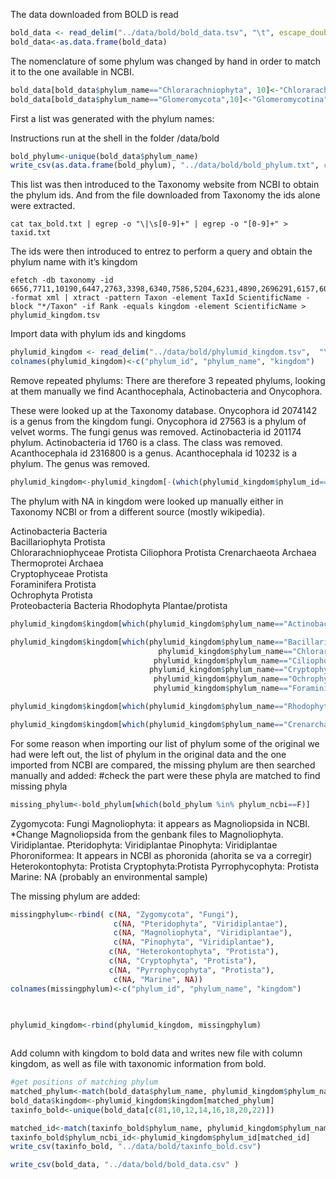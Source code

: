 
The data downloaded from BOLD is read
```r
bold_data <- read_delim("../data/bold/bold_data.tsv", "\t", escape_double = FALSE, trim_ws = TRUE)
bold_data<-as.data.frame(bold_data)
```

The nomenclature of some phylum was changed by hand in order to match it to the one available in NCBI.

```r
bold_data[bold_data$phylum_name=="Chlorarachniophyta", 10]<-"Chlorarachniophyceae"
bold_data[bold_data$phylum_name=="Glomeromycota",10]<-"Glomeromycotina"


```

First a list was generated with the phylum names:


Instructions run at the shell in the folder /data/bold

```r
bold_phylum<-unique(bold_data$phylum_name)
write_csv(as.data.frame(bold_phylum), "../data/bold/bold_phylum.txt", col_names = F)
```

This list was then introduced to the Taxonomy website from NCBI to obtain the phylum ids. And from the file downloaded from Taxonomy the ids alone were extracted.

```
cat tax_bold.txt | egrep -o "\|\s[0-9]+" | egrep -o "[0-9]+" > taxid.txt 

```

The ids were then introduced to entrez to perform a query and obtain the phylum name with it's kingdom

```
efetch -db taxonomy -id 6656,7711,10190,6447,2763,3398,6340,7586,5204,6231,4890,2696291,6157,6040,10232,2316800,6073,5878,3041,3208,1224,120557,214504,3195,2836,58020,1760,201174,27563,2074142,6217,29197,13809,3027,28889,183924,287987,451507,451827,451828,1264859,1312402,29178,33313,35493,33310 -format xml | xtract -pattern Taxon -element TaxId ScientificName -block "*/Taxon" -if Rank -equals kingdom -element ScientificName > phylumid_kingdom.tsv
```

Import data with phylum ids and kingdoms 
```r
phylumid_kingdom <- read_delim("../data/bold/phylumid_kingdom.tsv",  "\t", escape_double = FALSE, col_names = FALSE, trim_ws = TRUE)
colnames(phylumid_kingdom)<-c("phylum_id", "phylum_name", "kingdom")
```

Remove repeated phylums:
There are therefore 3 repeated phylums, looking at them manually we find 
Acanthocephala, Actinobacteria and Onycophora.

These were looked up at the Taxonomy database.
Onycophora id 2074142 is a genus from the kingdom fungi.
Onycophora id 27563 is a phylum of velvet worms.
The fungi genus was removed.
Actinobacteria id 201174 phylum.
Actinobacteria id 1760 is a class.
The class was removed.
Acanthocephala id 2316800 is a genus. 
Acanthocephala id 10232 is a phylum. 
The genus was removed. 

```r
phylumid_kingdom<-phylumid_kingdom[-(which(phylumid_kingdom$phylum_id==2074142|phylumid_kingdom$phylum_id==1760|phylumid_kingdom$phylum_id==2316800)),]
```

The phylum with NA in kingdom were looked up manually either in Taxonomy NCBI or from a different source (mostly wikipedia).


Actinobacteria       Bacteria     
Bacillariophyta      Protista     
Chlorarachniophyceae Protista
Ciliophora           Protista
Crenarchaeota        Archaea    
Thermoprotei         Archaea    
Cryptophyceae        Protista  
Foraminifera         Protista     
Ochrophyta           Protista    
Proteobacteria       Bacteria
Rhodophyta           Plantae/protista

```r
phylumid_kingdom$kingdom[which(phylumid_kingdom$phylum_name=="Actinobacteria"|phylumid_kingdom$phylum_name=="Proteobacteria")]<-"Bacteria"

phylumid_kingdom$kingdom[which(phylumid_kingdom$phylum_name=="Bacillariophyta"|
                                 phylumid_kingdom$phylum_name=="Chlorarachniophyceae"|
                                phylumid_kingdom$phylum_name=="Ciliophora"|
                               phylumid_kingdom$phylum_name=="Cryptophyceae"|
                                phylumid_kingdom$phylum_name=="Ochrophyta"|
                                phylumid_kingdom$phylum_name=="Foraminifera") ]<-"Protista"

phylumid_kingdom$kingdom[which(phylumid_kingdom$phylum_name=="Rhodophyta")]<-"Plantae/protista"

phylumid_kingdom$kingdom[which(phylumid_kingdom$phylum_name=="Crenarchaeota"|phylumid_kingdom$phylum_name=="Thermoprotei")]<-"Archaea"
```


For some reason when importing our list of phylum some of the original we had were left out, the list of phylum in the original data and the one imported from NCBI are compared, the missing phylum are then searched manually and added: 
#check the part were these phyla are matched to find missing phyla
```r
missing_phylum<-bold_phylum[which(bold_phylum %in% phylum_ncbi==F)]
```
Zygomycota: Fungi
Magnoliophyta: it appears as Magnoliopsida in NCBI. *Change Magnoliopsida from the genbank files to Magnoliophyta. Viridiplantae. 
Pteridophyta: Viridiplantae
Pinophyta: Viridiplantae
Phoroniformea: It appears in NCBI as phoronida (ahorita se va a corregir)
Heterokontophyta: Protista
Cryptophyta:Protista
Pyrrophycophyta: Protista
Marine: NA (probably an environmental sample)

The missing phylum are added:
```r

missingphylum<-rbind( c(NA, "Zygomycota", "Fungi"),
                       c(NA, "Pteridophyta", "Viridiplantae"),
                       c(NA, "Magnoliophyta", "Viridiplantae"),
                       c(NA, "Pinophyta", "Viridiplantae"),
                      c(NA, "Heterokontophyta", "Protista"),
                      c(NA, "Cryptophyta", "Protista"),
                      c(NA, "Pyrrophycophyta", "Protista"),
                       c(NA, "Marine", NA))
colnames(missingphylum)<-c("phylum_id", "phylum_name", "kingdom")

  
  
phylumid_kingdom<-rbind(phylumid_kingdom, missingphylum)



```



Add column with kingdom to bold data and writes new file with column kingdom, as well as file with taxonomic information from bold.
```r
#get positions of matching phylum
matched_phylum<-match(bold_data$phylum_name, phylumid_kingdom$phylum_name)
bold_data$kingdom<-phylumid_kingdom$kingdom[matched_phylum]
taxinfo_bold<-unique(bold_data[c(81,10,12,14,16,18,20,22)])

matched_id<-match(taxinfo_bold$phylum_name, phylumid_kingdom$phylum_name)
taxinfo_bold$phylum_ncbi_id<-phylumid_kingdom$phylum_id[matched_id]
write_csv(taxinfo_bold, "../data/bold/taxinfo_bold.csv")
```

```r

write_csv(bold_data, "../data/bold/bold_data.csv" )

```


